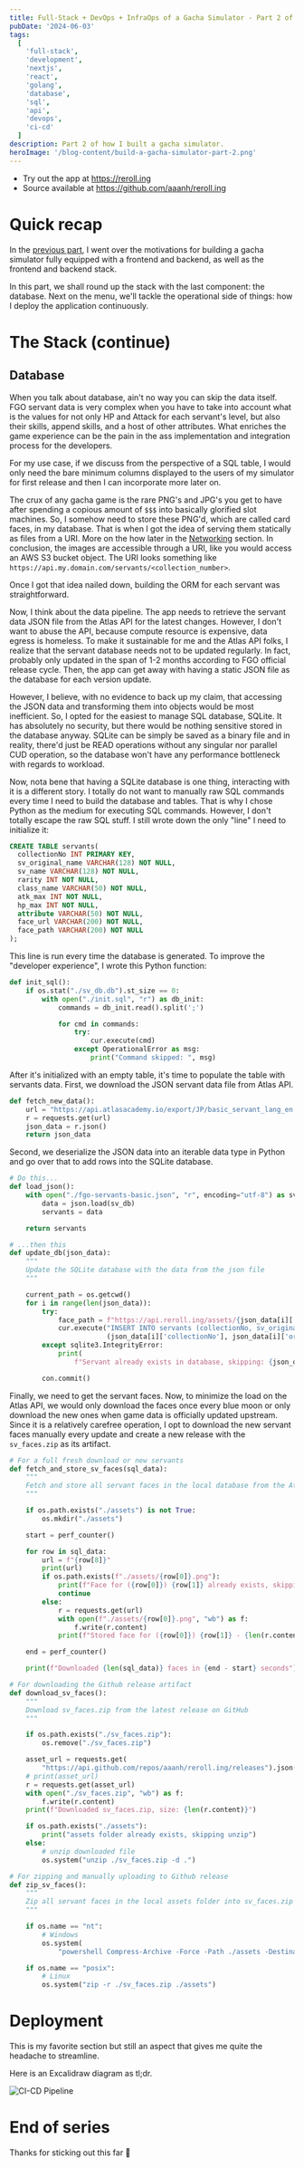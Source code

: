 ```yaml
---
title: Full-Stack + DevOps + InfraOps of a Gacha Simulator - Part 2 of 2
pubDate: '2024-06-03'
tags:
  [
    'full-stack',
    'development',
    'nextjs',
    'react',
    'golang',
    'database',
    'sql',
    'api',
    'devops',
    'ci-cd'
  ]
description: Part 2 of how I built a gacha simulator.
heroImage: '/blog-content/build-a-gacha-simulator-part-2.png'
---
```


- Try out the app at https://reroll.ing
- Source available at https://github.com/aaanh/reroll.ing

# Quick recap

In the [previous part](/blog/full-stack-gacha-part-1), I went over the motivations for building a gacha simulator fully equipped with a frontend and backend, as well as the frontend and backend stack.

In this part, we shall round up the stack with the last component: the database. Next on the menu, we'll tackle the operational side of things: how I deploy the application continuously.

# The Stack (continue)

## Database

When you talk about database, ain't no way you can skip the data itself. FGO servant data is very complex when you have to take into account what is the values for not only HP and Attack for each servant's level, but also their skills, append skills, and a host of other attributes. What enriches the game experience can be the pain in the ass implementation and integration process for the developers.

For my use case, if we discuss from the perspective of a SQL table, I would only need the bare minimum columns displayed to the users of my simulator for first release and then I can incorporate more later on.

The crux of any gacha game is the rare PNG's and JPG's you get to have after spending a copious amount of `$$$` into basically glorified slot machines. So, I somehow need to store these PNG'd, which are called card faces, in my database. That is when I got the idea of serving them statically as files from a URI. More on the how later in the [Networking](#networking) section. In conclusion, the images are accessible through a URI, like you would access an AWS S3 bucket object. The URI looks something like `https://api.my.domain.com/servants/<collection_number>`.

Once I got that idea nailed down, building the ORM for each servant was straightforward.

Now, I think about the data pipeline. The app needs to retrieve the servant data JSON file from the Atlas API for the latest changes. However, I don't want to abuse the API, because compute resource is expensive, data egress is homeless. To make it sustainable for me and the Atlas API folks, I realize that the servant database needs not to be updated regularly. In fact, probably only updated in the span of 1-2 months according to FGO official release cycle. Then, the app can get away with having a static JSON file as the database for each version update.

However, I believe, with no evidence to back up my claim, that accessing the JSON data and transforming them into objects would be most inefficient. So, I opted for the easiest to manage SQL database, SQLite. It has absolutely no security, but there would be nothing sensitive stored in the database anyway. SQLite can be simply be saved as a binary file and in reality, there'd just be READ operations without any singular nor parallel CUD operation, so the database won't have any performance bottleneck with regards to workload.

Now, nota bene that having a SQLite database is one thing, interacting with it is a different story. I totally do not want to manually raw SQL commands every time I need to build the database and tables. That is why I chose Python as the medium for executing SQL commands. However, I don't totally escape the raw SQL stuff. I still wrote down the only "line" I need to initialize it:

```sql
CREATE TABLE servants(
  collectionNo INT PRIMARY KEY,
  sv_original_name VARCHAR(128) NOT NULL,
  sv_name VARCHAR(128) NOT NULL,
  rarity INT NOT NULL,
  class_name VARCHAR(50) NOT NULL,
  atk_max INT NOT NULL,
  hp_max INT NOT NULL,
  attribute VARCHAR(50) NOT NULL,
  face_url VARCHAR(200) NOT NULL,
  face_path VARCHAR(200) NOT NULL
);
```

This line is run every time the database is generated. To improve the "developer experience", I wrote this Python function:

```py
def init_sql():
    if os.stat("./sv_db.db").st_size == 0:
        with open("./init.sql", "r") as db_init:
            commands = db_init.read().split(';')

            for cmd in commands:
                try:
                    cur.execute(cmd)
                except OperationalError as msg:
                    print("Command skipped: ", msg)
```

After it's initialized with an empty table, it's time to populate the table with servants data. First, we download the JSON servant data file from Atlas API.

```py
def fetch_new_data():
    url = "https://api.atlasacademy.io/export/JP/basic_servant_lang_en.json"
    r = requests.get(url)
    json_data = r.json()
    return json_data
```

Second, we deserialize the JSON data into an iterable data type in Python and go over that to add rows into the SQLite database.

```py
# Do this...
def load_json():
    with open("./fgo-servants-basic.json", "r", encoding="utf-8") as sv_db:
        data = json.load(sv_db)
        servants = data

    return servants

# ...then this
def update_db(json_data):
    """
    Update the SQLite database with the data from the json file
    """

    current_path = os.getcwd()
    for i in range(len(json_data)):
        try:
            face_path = f"https://api.reroll.ing/assets/{json_data[i]['collectionNo']}.png"
            cur.execute("INSERT INTO servants (collectionNo, sv_original_name, sv_name, rarity, class_name, atk_max, hp_max, attribute, face_url, face_path) VALUES (?, ?, ?, ?, ?, ?, ?, ?, ?, ?)",
                        (json_data[i]['collectionNo'], json_data[i]['originalName'], json_data[i]['name'], json_data[i]['rarity'], json_data[i]['className'], json_data[i]['atkMax'], json_data[i]['hpMax'], json_data[i]['attribute'], json_data[i]['face'], face_path))
        except sqlite3.IntegrityError:
            print(
                f"Servant already exists in database, skipping: {json_data[i]['collectionNo']} - \"{json_data[i]['name']}\"")

        con.commit()
```

Finally, we need to get the servant faces. Now, to minimize the load on the Atlas API, we would only download the faces once every blue moon or only download the new ones when game data is officially updated upstream. Since it is a relatively carefree operation, I opt to download the new servant faces manually every update and create a new release with the `sv_faces.zip` as its artifact.

```py
# For a full fresh download or new servants
def fetch_and_store_sv_faces(sql_data):
    """
    Fetch and store all servant faces in the local database from the Atlas Academy API
    """

    if os.path.exists("./assets") is not True:
        os.mkdir("./assets")

    start = perf_counter()

    for row in sql_data:
        url = f"{row[8]}"
        print(url)
        if os.path.exists(f"./assets/{row[0]}.png"):
            print(f"Face for ({row[0]}) {row[1]} already exists, skipping")
            continue
        else:
            r = requests.get(url)
            with open(f"./assets/{row[0]}.png", "wb") as f:
                f.write(r.content)
            print(f"Stored face for ({row[0]}) {row[1]} - {len(r.content)}")

    end = perf_counter()

    print(f"Downloaded {len(sql_data)} faces in {end - start} seconds")

# For downloading the Github release artifact
def download_sv_faces():
    """
    Download sv_faces.zip from the latest release on GitHub
    """

    if os.path.exists("./sv_faces.zip"):
        os.remove("./sv_faces.zip")

    asset_url = requests.get(
        "https://api.github.com/repos/aaanh/reroll.ing/releases").json()[0]['assets'][0]["browser_download_url"]
    # print(asset_url)
    r = requests.get(asset_url)
    with open("./sv_faces.zip", "wb") as f:
        f.write(r.content)
    print(f"Downloaded sv_faces.zip, size: {len(r.content)}")

    if os.path.exists("./assets"):
        print("assets folder already exists, skipping unzip")
    else:
        # unzip downloaded file
        os.system("unzip ./sv_faces.zip -d .")

# For zipping and manually uploading to Github release
def zip_sv_faces():
    """
    Zip all servant faces in the local assets folder into sv_faces.zip
    """

    if os.name == "nt":
        # Windows
        os.system(
            "powershell Compress-Archive -Force -Path ./assets -DestinationPath ./sv_faces.zip")

    if os.name == "posix":
        # Linux
        os.system("zip -r ./sv_faces.zip ./assets")
```

# Deployment

This is my favorite section but still an aspect that gives me quite the headache to streamline.

Here is an Excalidraw diagram as tl;dr.

![CI-CD Pipeline](/blog-content/rerolling-devops.png)

# End of series

Thanks for sticking out this far 🫡
